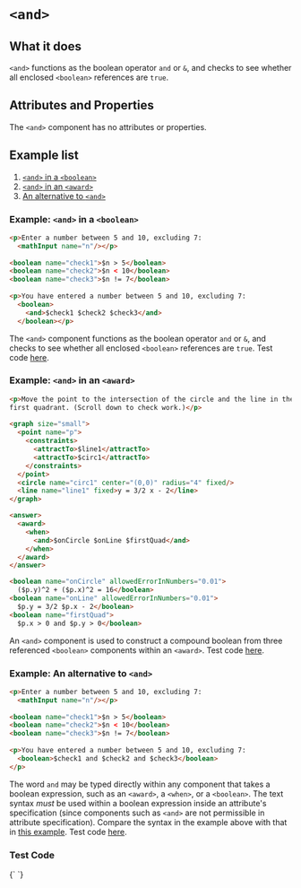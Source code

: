 
# `<and>`

## What it does
`<and>` functions as the boolean operator `and` or `&`, and checks to see whether all enclosed `<boolean>` references are `true`.

## Attributes and Properties
The `<and>` component has no attributes or properties.

## Example list
1. [`<and>` in a `<boolean>`](#boolean-ex)
2. [`<and>` in an `<award>`](#award-ex)
3. [An alternative to `<and>`](#alternative-ex)

<a id="boolean-ex"></a>
### Example: `<and>` in a `<boolean>`
```html {10}
<p>Enter a number between 5 and 10, excluding 7:
  <mathInput name="n"/></p>
      
<boolean name="check1">$n > 5</boolean>
<boolean name="check2">$n < 10</boolean>
<boolean name="check3">$n != 7</boolean>
      
<p>You have entered a number between 5 and 10, excluding 7:
  <boolean>
    <and>$check1 $check2 $check3</and>
  </boolean></p>
```

The `<and>` component functions as the boolean operator `and` or `&`, and checks to see whether all enclosed `<boolean>` references are `true`. Test code [here](#test-code).

<a id="award-ex"></a>
### Example: `<and>` in an `<award>`
```html {18}
<p>Move the point to the intersection of the circle and the line in the 
first quadrant. (Scroll down to check work.)</p>
      
<graph size="small">
  <point name="p">
    <constraints>
      <attractTo>$line1</attractTo>
      <attractTo>$circ1</attractTo>
    </constraints>
  </point>
  <circle name="circ1" center="(0,0)" radius="4" fixed/>
  <line name="line1" fixed>y = 3/2 x - 2</line>
</graph>

<answer>
  <award>
    <when>
      <and>$onCircle $onLine $firstQuad</and>
    </when>
  </award>
</answer>

<boolean name="onCircle" allowedErrorInNumbers="0.01">
  ($p.y)^2 + ($p.x)^2 = 16</boolean>
<boolean name="onLine" allowedErrorInNumbers="0.01">
  $p.y = 3/2 $p.x - 2</boolean>
<boolean name="firstQuad">
  $p.x > 0 and $p.y > 0</boolean>
```

An `<and>` component is used to construct a compound boolean from three referenced `<boolean>` components within an `<award>`. Test code [here](#test-code).


<a id="alternative-ex"></a>
### Example: An alternative to `<and>`
```html {9}
<p>Enter a number between 5 and 10, excluding 7:
  <mathInput name="n"/></p>
      
<boolean name="check1">$n > 5</boolean>
<boolean name="check2">$n < 10</boolean>
<boolean name="check3">$n != 7</boolean>
      
<p>You have entered a number between 5 and 10, excluding 7:
  <boolean>$check1 and $check2 and $check3</boolean>
</p>
```
The word `and` may be typed directly within any component that takes a boolean expression, such as an `<award>`, a `<when>`, or a `<boolean>`. The text syntax *must* be used within a boolean expression inside an attribute's specification (since components such as `<and>` are not permissible in attribute specification). Compare the syntax in the example above with that in [this example](#boolean-ex). Test code [here](#test-code).

<a id="test-code"></a>
### Test Code
<DoenetML>
{`
<codeEditor showResults resultsLocation="bottom" height="700">
</codeEditor>
`}
</DoenetML>